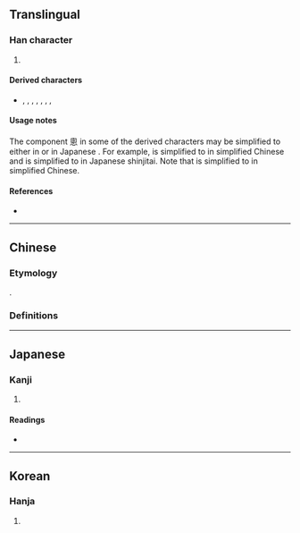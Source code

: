 {{character info/new}}
{{also|匆|怱|忩|总}}

==Translingual==

===Han character===
{{Han char|rn=61|rad=心|as=07|sn=11|four=|canj=HWP,XHWP|ids=⿱囱心}}

# {{alt-form|lang=mul|[[怱]]/[[忩]]/[[匆]]}}

====Derived characters====
* {{l|mul|總}}, {{l|mul|蔥}}, {{l|mul|聰}}, {{l|mul|鏓}}, {{l|mul|驄}}, {{l|mul|熜}}, {{l|mul|璁}}, {{l|mul|窻}}

====Usage notes====
The component 悤 in some of the derived characters may be simplified to either {{l|mul|总}} in {{w|simplified Chinese}} or {{l|mul|忩}} in Japanese {{w|shinjitai}}. For example, {{l|mul|聰}} is simplified to {{l|mul|聪}} in simplified Chinese and {{l|mul|總}} is simplified to {{l|mul|総}} in Japanese shinjitai. Note that {{l|mul|總}} is simplified to {{l|mul|总}} in simplified Chinese.

====References====
* {{Han ref|kx=0388.210|dkj=10693|dj=0721.100|hdz=42301.030|uh=60A4|ud=24740}}

----

==Chinese==

===Etymology===
{{Han compound|囪|心|c1=p|c2=s|t2=heart|ls=psc}}.

===Definitions===
{{zh-see|匆|v|[[hastily]], [[hurriedly]], [[agitated]], [[restless]]}}

----

==Japanese==

===Kanji===
{{ja-kanji|grade=|rs=心07}}

# {{defn|lang=ja|sort=心07}}

====Readings====
* {{ja-readings|on=[[そう]] (sō)|kun=[[にわか]] (niwaka), [[あわてる]] (awateru)}}

----

==Korean==

===Hanja===
{{ko-hanja|hangeul=총|eumhun=|rv=chong|mr=ch'ong|y=chong}}

# {{defn|lang=ko|sort=心07}}